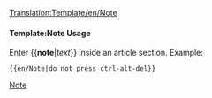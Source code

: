 <noinclude>[[Translation:Template/en/Note]]</noinclude><noinclude></noinclude>{{en/Ambox| type  = notice
| text  = <strong>Note</strong><br/>{{{1|Whoever added this template didn't set a specific Note, so it should be removed or updated.}}}
}}<noinclude>

====Template:Note Usage====
Enter <nowiki>{{</nowiki>'''note'''|''text''<nowiki>}}</nowiki> inside an article section. Example:
<pre>{{en/Note|do not press ctrl-alt-del}}</pre>

[[Category:en/Manual/Base Set/Message boxes|Note]]</noinclude>